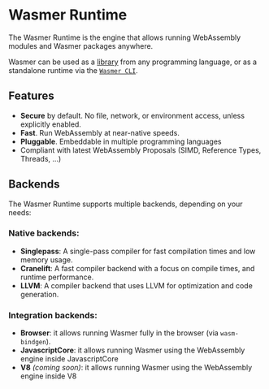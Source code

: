 # Wasmer Runtime

The Wasmer Runtime is the engine that allows running WebAssembly modules and Wasmer packages anywhere.

Wasmer can be used as a [library](/runtime/sdk) from any programming language, or as a standalone runtime via the [`Wasmer CLI`](/runtime/cli).

## Features

- **Secure** by default. No file, network, or environment access, unless explicitly enabled.
- **Fast**. Run WebAssembly at near-native speeds.
- **Pluggable**. Embeddable in multiple programming languages
- Compliant with latest WebAssembly Proposals (SIMD, Reference Types, Threads, ...)

## Backends

The Wasmer Runtime supports multiple backends, depending on your needs:

### Native backends:

- **Singlepass**: A single-pass compiler for fast compilation times and low memory usage.
- **Cranelift**: A fast compiler backend with a focus on compile times, and runtime performance.
- **LLVM**: A compiler backend that uses LLVM for optimization and code generation.

### Integration backends:

- **Browser**: it allows running Wasmer fully in the browser (via `wasm-bindgen`).
- **JavascriptCore**: it allows running Wasmer using the WebAssembly engine inside JavascriptCore
- **V8** _(coming soon)_: it allows running Wasmer using the WebAssembly engine inside V8
